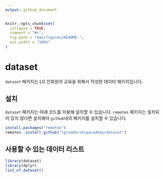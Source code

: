 ```yaml
---
output: github_document
---
```


<!-- README.md is generated from README.Rmd. Please edit that file -->

```r
knitr::opts_chunk$set(
  collapse = TRUE,
  comment = "#>",
  fig.path = "man/figures/README-",
  out.width = "100%"
)
```
# dataset

<!-- badges: start -->
<!-- badges: end -->

`dataset` 패키지는 LG 인화원의 교육을 위해서 작성한 데이터 패키지입니다.

## 설치

`dataset` 패키지는 아래 코드를 이용해 설치할 수 있습니다.
`remotes` 패키지는 설치되어 있지 않다면 설치해야 `github`내의 패키지를 설치할 수 있습니다.

``` r
install.packages("remotes")
remotes::install_github("lgleadershipacademy/dataset")
```

## 사용할 수 있는 데이터 리스트

```r
library(dataset)
library(dplyr)
list_of_dataset()
```


